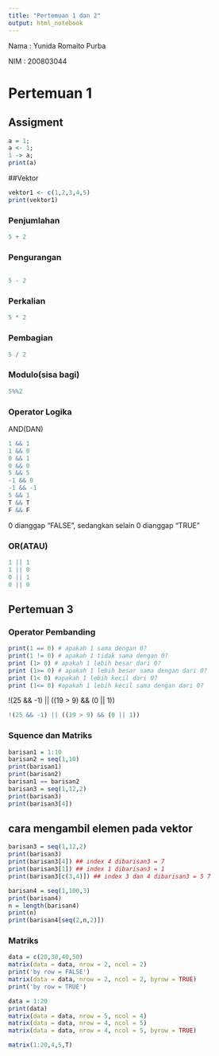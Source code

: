 ---
title: "Pertemuan 1 dan 2"
output: html_notebook
---

Nama : Yunida Romaito Purba

NIM : 200803044

# Pertemuan 1

## Assigment

```{r}
a = 1;
a <- 1;
1 -> a;
print(a)
```

##Vektor

```{r}
vektor1 <- c(1,2,3,4,5)
print(vektor1)
```

### Penjumlahan

```{r}
5 + 2
```

### Pengurangan

```{r}
```

```{r}
5 - 2
```

### Perkalian

```{r}
5 * 2
```

### Pembagian

```{r}
5 / 2
```

### Modulo(sisa bagi)

```{r}
5%%2
```

### Operator Logika

AND(DAN)

```{r}
1 && 1
1 && 0
0 && 1
0 && 0
5 && 5
-1 && 0
-1 && -1
5 && 1
T && T
F && F
```

0 dianggap "FALSE", sedangkan selain 0 dianggap "TRUE"

### OR(ATAU)

```{r}
1 || 1
1 || 0
0 || 1
0 || 0
```

## Pertemuan 3

### Operator Pembanding

```{r}
print(1 == 0) # apakah 1 sama dengan 0?
print(1 != 0) # apakah 1 tidak sama dengan 0?
print (1> 0) # apakah 1 lebih besar dari 0?
print (1>= 0) # apakah 1 lebih besar sama dengan dari 0?
print (1< 0) #apakah 1 lebih kecil dari 0?
print (1<= 0) #apakah 1 lebih kecil sama dengan dari 0?
```

!(25 && -1) \|\| ((19 \> 9) && (0 \|\| 1))

```{r}
!(25 && -1) || ((19 > 9) && (0 || 1))
```

### Squence dan Matriks

```{r}
barisan1 = 1:10
barisan2 = seq(1,10)
print(barisan1)
print(barisan2)
barisan1 == barisan2
barisan3 = seq(1,12,2)
print(barisan3)
print(barisan3[4])
```

## cara mengambil elemen pada vektor

```{r}
barisan3 = seq(1,12,2)
print(barisan3)
print(barisan3[4]) ## index 4 dibarisan3 = 7
print(barisan3[1]) ## index 1 dibarisan3 = 1
print(barisan3[c(3,4)]) ## index 3 dan 4 dibarisan3 = 5 7
```

```{r}
barisan4 = seq(1,100,3)
print(barisan4)
n = length(barisan4)
print(n)
print(barisan4[seq(2,n,2)])
```

### Matriks
```{r}
data = c(20,30,40,50)
matrix(data = data, nrow = 2, ncol = 2)
print('by row = FALSE')
matrix(data = data, nrow = 2, ncol = 2, byrow = TRUE)
print('by row = TRUE')
```

```{r}
data = 1:20
print(data)
matrix(data = data, nrow = 5, ncol = 4)  
matrix(data = data, nrow = 4, ncol = 5)   
matrix(data = data, nrow = 4, ncol = 5, byrow = TRUE)
```
```{r}
matrix(1:20,4,5,T)
```

